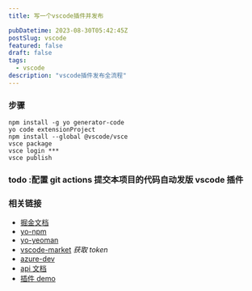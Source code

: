```yaml
---
title: 写一个vscode插件并发布

pubDatetime: 2023-08-30T05:42:45Z
postSlug: vscode
featured: false
draft: false
tags:
  - vscode
description: "vscode插件发布全流程"
---
```


### 步骤

```shell
npm install -g yo generator-code
yo code extensionProject
npm install --global @vscode/vsce
vsce package
vsce login ***
vsce publish
```

### todo :配置 git actions 提交本项目的代码自动发版 vscode 插件

### 相关链接

- [掘金文档](https://juejin.cn/post/7121381959883816968)
- [yo-npm](https://www.npmjs.com/package/yo)
- [yo-yeoman](https://yeoman.io/)
- [vscode-market](https://marketplace.visualstudio.com/)
  _获取 token_
- [azure-dev](https://dev.azure.com/)
- [api 文档](https://code.visualstudio.com/api/references/vscode-api)
- [插件 demo](https://marketplace.visualstudio.com/items?itemName=ajn404.ajn404-vscode-extension)
